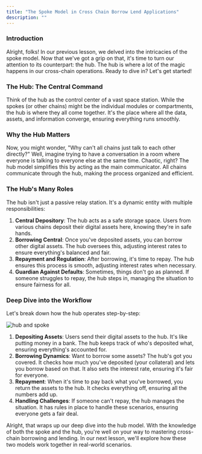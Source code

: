 ```yaml
---
title: "The Spoke Model in Cross Chain Borrow Lend Applications"
description: ""
---
```



### **Introduction**

Alright, folks! In our previous lesson, we delved into the intricacies of the spoke model. Now that we've got a grip on that, it's time to turn our attention to its counterpart: the hub. The hub is where a lot of the magic happens in our cross-chain operations. Ready to dive in? Let's get started!

### **The Hub: The Central Command**

Think of the hub as the control center of a vast space station. While the spokes (or other chains) might be the individual modules or compartments, the hub is where they all come together. It's the place where all the data, assets, and information converge, ensuring everything runs smoothly.

### **Why the Hub Matters**

Now, you might wonder, "Why can't all chains just talk to each other directly?" Well, imagine trying to have a conversation in a room where everyone is talking to everyone else at the same time. Chaotic, right? The hub model simplifies this by acting as the main communicator. All chains communicate through the hub, making the process organized and efficient.

### **The Hub's Many Roles**

The hub isn't just a passive relay station. It's a dynamic entity with multiple responsibilities:

1. **Central Depository**: The hub acts as a safe storage space. Users from various chains deposit their digital assets here, knowing they're in safe hands.
2. **Borrowing Central**: Once you've deposited assets, you can borrow other digital assets. The hub oversees this, adjusting interest rates to ensure everything's balanced and fair.
3. **Repayment and Regulation**: After borrowing, it's time to repay. The hub ensures this process is smooth, adjusting interest rates when necessary.
4. **Guardian Against Defaults**: Sometimes, things don't go as planned. If someone struggles to repay, the hub steps in, managing the situation to ensure fairness for all.

### **Deep Dive into the Workflow**

Let's break down how the hub operates step-by-step:

![hub and spoke](https://i.ibb.co/yPVj27R/image.png)


1. **Depositing Assets**: Users send their digital assets to the hub. It's like putting money in a bank. The hub keeps track of who's deposited what, ensuring everything's accounted for.
2. **Borrowing Dynamics**: Want to borrow some assets? The hub's got you covered. It checks how much you've deposited (your collateral) and lets you borrow based on that. It also sets the interest rate, ensuring it's fair for everyone.
3. **Repayment**: When it's time to pay back what you've borrowed, you return the assets to the hub. It checks everything off, ensuring all the numbers add up.
4. **Handling Challenges**: If someone can't repay, the hub manages the situation. It has rules in place to handle these scenarios, ensuring everyone gets a fair deal.


Alright, that wraps up our deep dive into the hub model. With the knowledge of both the spoke and the hub, you're well on your way to mastering cross-chain borrowing and lending. In our next lesson, we'll explore how these two models work together in real-world scenarios. 